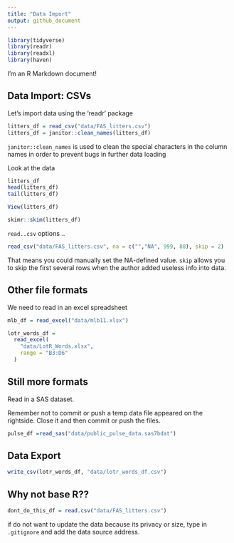 ```yaml
---
title: "Data Import"
output: github_document
---
```


```r
library(tidyverse)
library(readr)
library(readxl)
library(haven)
```


I'm an R Markdown document! 

## Data Import: CSVs

Let's import data using the 'readr' package

```r
litters_df = read_csv("data/FAS_litters.csv")
litters_df = janitor::clean_names(litters_df)
```
`janitor::clean_names` is used to clean the special characters in the column names in order to prevent bugs in further data loading


Look at the data

```r
litters_df
head(litters_df)
tail(litters_df)
```


```r
View(litters_df)
```

```r
skimr::skim(litters_df)
```

`read..csv` options ..

```r
read_csv("data/FAS_litters.csv", na = c("","NA", 999, 88), skip = 2)
```
That means you could manually set the NA-defined value.
`skip` allows you to skip the first several rows when the author added useless info into data.


## Other file formats

We need to read in an excel spreadsheet
```r
mlb_df = read_excel("data/mlb11.xlsx")
```

```r
lotr_words_df = 
  read_excel(
    "data/LotR_Words.xlsx",
    range = "B3:D6"
  )
```

## Still more formats

Read in a SAS dataset.

Remember not to commit or push a temp data file appeared on the rightside. Close it and then commit or push the files.
```r
pulse_df =read_sas("data/public_pulse_data.sas7bdat")
```


## Data Export
```r
write_csv(lotr_words_df, "data/lotr_words_df.csv")
```


## Why not base R??

```r
dont_do_this_df = read.csv("data/FAS_litters.csv")
```

if do not want to update the data because its privacy or size, type in `.gitignore` and add the data source address.